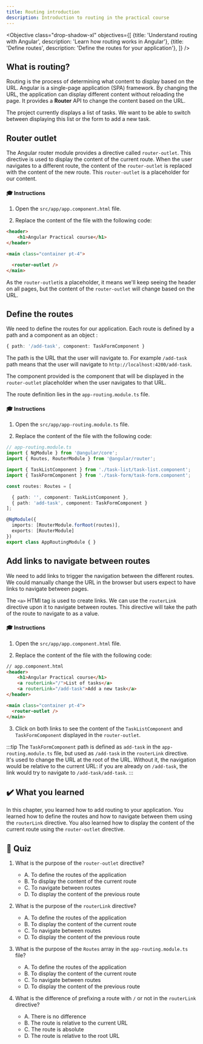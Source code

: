 ```yaml
---
title: Routing introduction
description: Introduction to routing in the practical course
---
```



<Objective class="drop-shadow-xl" objectives={[
{title: 'Understand routing with Angular', description: 'Learn how routing works in Angular'},
{title: 'Define routes', description: 'Define the routes for your application'},
]} />

## What is routing?

Routing is the process of determining what content to display based on the URL.
Angular is a single-page application (SPA) framework. By changing the URL, the application can display different content without reloading the page.
It provides a **Router** API to change the content based on the URL.

The project currently displays a list of tasks.
We want to be able to switch between displaying this list or the form to add a new task.

## Router outlet

The Angular router module provides a directive called `router-outlet`. This directive is used to display the content of the current route. When the user navigates to a different route, the content of the `router-outlet` is replaced with the content of the new route.
This `router-outlet` is a placeholder for our content.

#### 🎓 Instructions

1. Open the `src/app/app.component.html` file.

2. Replace the content of the file with the following code:

```html ins={"Add router-outlet as a placeholder for routed content": 6-7}
<header>
    <h1>Angular Practical course</h1>
</header>

<main class="container pt-4">

  <router-outlet />
</main>
```

As the `router-outlet`is a placeholder, it means we'll keep seeing the header on all pages, but the content of the `router-outlet` will change based on the URL.

## Define the routes

We need to define the routes for our application. Each route is defined by a path and a component as an object :

```typescript
{ path: '/add-task', component: TaskFormComponent }
```

The path is the URL that the user will navigate to. For example `/add-task` path means that the user will navigate to `http://localhost:4200/add-task`.

The component provided is the component that will be displayed in the `router-outlet` placeholder when the user navigates to that URL.

The route definition lies in the `app-routing.module.ts` file.

#### 🎓 Instructions

1. Open the `src/app/app-routing.module.ts` file.

2. Replace the content of the file with the following code:

```typescript ins={"Import the components for each route": 4-6} ins={"Define the routes": 9-11}
// app-routing.module.ts
import { NgModule } from '@angular/core';
import { Routes, RouterModule } from '@angular/router';

import { TaskListComponent } from './task-list/task-list.component';
import { TaskFormComponent } from './task-form/task-form.component';

const routes: Routes = [

  { path: '', component: TaskListComponent },
  { path: 'add-task', component: TaskFormComponent }
];

@NgModule({
  imports: [RouterModule.forRoot(routes)],
  exports: [RouterModule]
})
export class AppRoutingModule { }
```


## Add links to navigate between routes

We need to add links to trigger the navigation between the different routes.
We could manually change the URL in the browser but users expect to have links to navigate between pages.

The `<a>` HTMl tag is used to create links. We can use the `routerLink` directive upon it to navigate between routes. This directive will take the path of the route to navigate to as a value.

#### 🎓 Instructions

1. Open the `src/app/app.component.html` file.

2. Replace the content of the file with the following code:

```html ins={"Add links to navigate between routes": 3-5}
// app.component.html
<header>
    <h1>Angular Practical course</h1>
    <a routerLink="/">List of tasks</a>
    <a routerLink="/add-task">Add a new task</a>
</header>

<main class="container pt-4">
  <router-outlet />
</main>
```

3. Click on both links to see the content of the `TaskListComponent` and `TaskFormComponent` displayed in the `router-outlet`.

:::tip
The `TaskFormComponent` path is defined as `add-task` in the `app-routing.module.ts` file, but used as `/add-task` in the `routerLink` directive.
It's used to change the URL at the root of the URL. Without it, the navigation would be relative to the current URL: if you are already on `/add-task`, the link would try to navigate to `/add-task/add-task`.
:::

## ✔️ What you learned

In this chapter, you learned how to add routing to your application. You learned how to define the routes and how to navigate between them using the `routerLink` directive. You also learned how to display the content of the current route using the `router-outlet` directive.

## 🚦 Quiz

1. What is the purpose of the `router-outlet` directive?
    - A. To define the routes of the application
    - B. To display the content of the current route
    - C. To navigate between routes
    - D. To display the content of the previous route

2. What is the purpose of the `routerLink` directive?
    - A. To define the routes of the application
    - B. To display the content of the current route
    - C. To navigate between routes
    - D. To display the content of the previous route

3. What is the purpose of the `Routes` array in the `app-routing.module.ts` file?

    - A. To define the routes of the application
    - B. To display the content of the current route
    - C. To navigate between routes
    - D. To display the content of the previous route

4. What is the difference of prefixing a route with `/` or not in the `routerLink` directive?

    - A. There is no difference
    - B. The route is relative to the current URL
    - C. The route is absolute
    - D. The route is relative to the root URL

